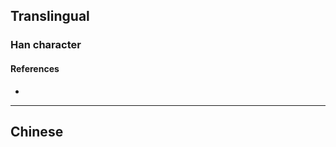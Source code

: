 {{also|壼}}
{{character info/new}}
==Translingual==

===Han character===
{{Han char|rn=33|rad=士|as=08|sn=11|four=|canj=GBMC,XGBMC|ids=⿳士冖亚}}

====References====
* {{Han ref|kx=0243.091|hdz=10458.060|uh=58F8|ud=22776}}

----

==Chinese==
{{zh-see|壼}}